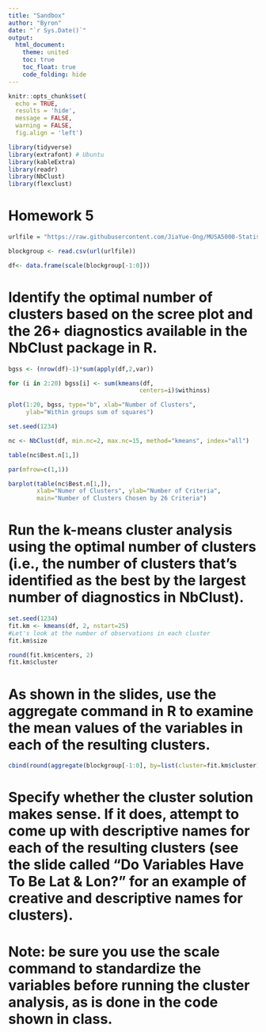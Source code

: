 ```yaml
---
title: "Sandbox"
author: "Byron"
date: "`r Sys.Date()`"
output:
  html_document:
    theme: united
    toc: true
    toc_float: true
    code_folding: hide
---
```


```r

knitr::opts_chunk$set(
  echo = TRUE,
  results = 'hide',
  message = FALSE,
  warning = FALSE,
  fig.align = 'left')

library(tidyverse)
library(extrafont) # Ubuntu
library(kableExtra)
library(readr)
library(NbClust)
library(flexclust)

```

# Homework 5

```r
urlfile = "https://raw.githubusercontent.com/JiaYue-Ong/MUSA5000-Statistical-and-Data-Mining-Homework4-5/refs/heads/main/RegressionData.csv"

blockgroup <- read.csv(url(urlfile))

df<- data.frame(scale(blockgroup[-1:0]))

```

# Identify the optimal number of clusters based on the scree plot and the 26+ diagnostics available in the NbClust package in R.

```r
bgss <- (nrow(df)-1)*sum(apply(df,2,var))

for (i in 2:20) bgss[i] <- sum(kmeans(df, 
                                     centers=i)$withinss)

plot(1:20, bgss, type="b", xlab="Number of Clusters",
     ylab="Within groups sum of squares")
```

```r
set.seed(1234)

nc <- NbClust(df, min.nc=2, max.nc=15, method="kmeans", index="all")

table(nc$Best.n[1,])

par(mfrow=c(1,1)) 

barplot(table(nc$Best.n[1,]),
        xlab="Numer of Clusters", ylab="Number of Criteria",
        main="Number of Clusters Chosen by 26 Criteria")
```

# Run the k-means cluster analysis using the optimal number of clusters (i.e., the number of clusters that’s identified as the best by the largest number of diagnostics in NbClust).

```r
set.seed(1234)
fit.km <- kmeans(df, 2, nstart=25)
#Let's look at the number of observations in each cluster
fit.km$size

round(fit.km$centers, 2)
fit.km$cluster
```

# As shown in the slides, use the aggregate command in R to examine the mean values of the variables in each of the resulting clusters.

```r
cbind(round(aggregate(blockgroup[-1:0], by=list(cluster=fit.km$cluster), mean),1),fit.km$size)
```

# Specify whether the cluster solution makes sense. If it does, attempt to come up with descriptive names for each of the resulting clusters (see the slide called “Do Variables Have To Be Lat & Lon?” for an example of creative and descriptive names for clusters).

# Note: be sure you use the scale command to standardize the variables before running the cluster analysis, as is done in the code shown in class.